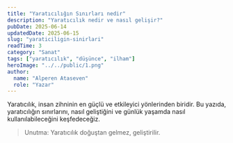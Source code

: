 ```yaml
---
title: "Yaratıcılığın Sınırları nedir"
description: "Yaratıcılık nedir ve nasıl gelişir?"
pubDate: 2025-06-14
updatedDate: 2025-06-15
slug: "yaraticiligin-sinirlari"
readTime: 3
category: "Sanat"
tags: ["yaratıcılık", "düşünce", "ilham"]
heroImage: "../../public/1.png"
author:
  name: "Alperen Ataseven"
  role: "Yazar"
---
```


Yaratıcılık, insan zihninin en güçlü ve etkileyici yönlerinden biridir. Bu yazıda, yaratıcılığın sınırlarını, nasıl geliştiğini ve günlük yaşamda nasıl kullanılabileceğini keşfedeceğiz.

> Unutma: Yaratıcılık doğuştan gelmez, geliştirilir.

